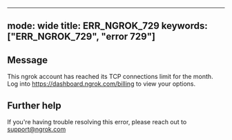 
---
mode: wide
title: ERR_NGROK_729
keywords: ["ERR_NGROK_729", "error 729"]
---

## Message
This ngrok account has reached its TCP connections limit for the month. Log into https://dashboard.ngrok.com/billing to view your options.




## Further help
If you're having trouble resolving this error, please reach out to [support@ngrok.com](mailto:support@ngrok.com?subject=Help%20with%20ERR_NGROK_729)

